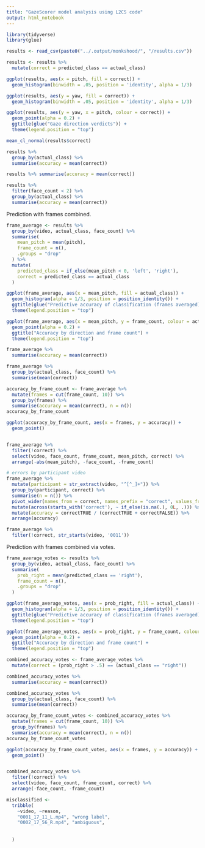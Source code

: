 ```yaml
---
title: "GazeScorer model analysis using L2CS code"
output: html_notebook
---
```


```r
library(tidyverse)
library(glue)

results <- read_csv(paste0("../.output/monkshood/", "/results.csv"))

results <- results %>%
  mutate(correct = predicted_class == actual_class)

```

```r

ggplot(results, aes(x = pitch, fill = correct)) +
  geom_histogram(binwidth = .05, position = 'identity', alpha = 1/3)

ggplot(results, aes(y = yaw, fill = correct)) +
  geom_histogram(binwidth = .05, position = 'identity', alpha = 1/3)

ggplot(results, aes(y = yaw, x = pitch, colour = correct)) +
  geom_point(alpha = 0.2) +
  ggtitle(glue("Gaze direction verdicts")) +
  theme(legend.position = "top")

mean_cl_normal(results$correct)

results %>% 
  group_by(actual_class) %>%
  summarise(accuracy = mean(correct))

results %>% summarise(accuracy = mean(correct))

results %>% 
  filter(face_count < 2) %>%
  group_by(actual_class) %>% 
  summarise(accuracy = mean(correct))

```

Prediction with frames combined.

```r

frame_average <- results %>% 
  group_by(video, actual_class, face_count) %>%
  summarise(
    mean_pitch = mean(pitch), 
    frame_count = n(),
    .groups = "drop"
  ) %>%
  mutate(
    predicted_class = if_else(mean_pitch < 0, 'left', 'right'),
    correct = predicted_class == actual_class
  )

ggplot(frame_average, aes(x = mean_pitch, fill = actual_class)) +
  geom_histogram(alpha = 1/3, position = position_identity()) +
  ggtitle(glue("Predictive accuracy of classification (frames averaged)")) +
  theme(legend.position = "top")

ggplot(frame_average, aes(x = mean_pitch, y = frame_count, colour = actual_class)) +
  geom_point(alpha = 0.2) +
  ggtitle("Accuracy by direction and frame count") +
  theme(legend.position = "top")

frame_average %>%
  summarise(accuracy = mean(correct))

frame_average %>% 
  group_by(actual_class, face_count) %>%
  summarise(mean(correct))

accuracy_by_frame_count <- frame_average %>%
  mutate(frames = cut(frame_count, 10)) %>%
  group_by(frames) %>%
  summarise(accuracy = mean(correct), n = n())
accuracy_by_frame_count

ggplot(accuracy_by_frame_count, aes(x = frames, y = accuracy)) +
  geom_point()


frame_average %>% 
  filter(!correct) %>%
  select(video, face_count, frame_count, mean_pitch, correct) %>%
  arrange(-abs(mean_pitch), -face_count, -frame_count)

# errors by participant video
frame_average %>%
  mutate(participant = str_extract(video, "^[^_]+")) %>%
  group_by(participant, correct) %>% 
  summarise(n = n()) %>%
  pivot_wider(names_from = correct, names_prefix = "correct", values_from = n) %>%
  mutate(across(starts_with('correct'), ~ if_else(is.na(.), 0L, .))) %>%
  mutate(accuracy = correctTRUE / (correctTRUE + correctFALSE)) %>%
  arrange(accuracy)

frame_average %>% 
  filter(!correct, str_starts(video, '0011'))

```

Prediction with frames combined via votes.

```r

frame_average_votes <- results %>% 
  group_by(video, actual_class, face_count) %>%
  summarise(
    prob_right = mean(predicted_class == 'right'), 
    frame_count = n(),
    .groups = "drop"
  )

ggplot(frame_average_votes, aes(x = prob_right, fill = actual_class)) +
  geom_histogram(alpha = 1/3, position = position_identity()) +
  ggtitle(glue("Predictive accuracy of classification (frames averaged)")) +
  theme(legend.position = "top")

ggplot(frame_average_votes, aes(x = prob_right, y = frame_count, colour = actual_class)) +
  geom_point(alpha = 0.2) +
  ggtitle("Accuracy by direction and frame count") +
  theme(legend.position = "top")

combined_accuracy_votes <- frame_average_votes %>% 
  mutate(correct = (prob_right > .5) == (actual_class == "right"))

combined_accuracy_votes %>%
  summarise(accuracy = mean(correct))

combined_accuracy_votes %>% 
  group_by(actual_class, face_count) %>%
  summarise(mean(correct))

accuracy_by_frame_count_votes <- combined_accuracy_votes %>%
  mutate(frames = cut(frame_count, 10)) %>%
  group_by(frames) %>%
  summarise(accuracy = mean(correct), n = n())
accuracy_by_frame_count_votes

ggplot(accuracy_by_frame_count_votes, aes(x = frames, y = accuracy)) +
  geom_point()


combined_accuracy_votes %>% 
  filter(!correct) %>%
  select(video, face_count, frame_count, correct) %>%
  arrange(-face_count, -frame_count)

misclassified <- 
  tribble(
    ~video, ~reason,
    "0001_17_11_L.mp4", "wrong label",
    "0002_17_56_R.mp4", "ambiguous",
    
    
  )

```

